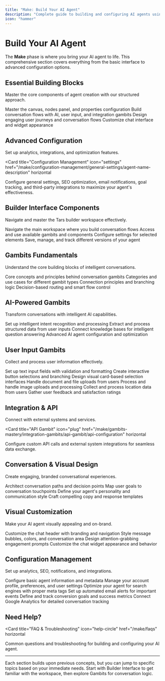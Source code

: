 ```yaml
---
title: "Make: Build Your AI Agent"
description: "Complete guide to building and configuring AI agents using Tars platform"
icon: "hammer"
---
```


# Build Your AI Agent

The **Make** phase is where you bring your AI agent to life. This comprehensive section covers everything from the basic interface to advanced configuration options.

## Essential Building Blocks

Master the core components of agent creation with our structured approach.

<Columns cols={2}>
  <Card
    title="Builder Interface"
    icon="layout-dashboard"
    href="/make/builder-interface/canvas-overview"
  >
    Master the canvas, nodes panel, and properties configuration
  </Card>
  <Card
    title="Gambits Mastery"
    icon="brain"
    href="/make/gambits-mastery/gambits-fundamentals/what-are-gambits"
  >
    Build conversation flows with AI, user input, and integration gambits
  </Card>
  <Card
    title="Conversation Design"
    icon="message-circle"
    href="/make/conversation-design/flow-planning"
  >
    Design engaging user journeys and conversation flows
  </Card>
  <Card
    title="Visual Customization"
    icon="palette"
    href="/make/visual-customization/chat-interface-design/header-customization"
  >
    Customize chat interface and widget appearance
  </Card>
</Columns>

## Advanced Configuration

Set up analytics, integrations, and optimization features.

<Card
  title="Configuration Management"
  icon="settings"
  href="/make/configuration-management/general-settings/agent-name-description"
  horizontal
>
  Configure general settings, SEO optimization, email notifications, goal tracking, and third-party integrations to maximize your agent's effectiveness.
</Card>

## Builder Interface Components

Navigate and master the Tars builder workspace effectively.

<Columns cols={2}>
  <Card
    title="Canvas Overview"
    icon="monitor"
    href="/make/builder-interface/canvas-overview"
  >
    Navigate the main workspace where you build conversation flows
  </Card>
  <Card
    title="Nodes Panel Guide"
    icon="puzzle"
    href="/make/builder-interface/nodes-panel-guide"
  >
    Access and use available gambits and components
  </Card>
  <Card
    title="Properties Panel"
    icon="sliders-horizontal"
    href="/make/builder-interface/properties-panel"
  >
    Configure settings for selected elements
  </Card>
  <Card
    title="Version Management"
    icon="git-branch"
    href="/make/builder-interface/version-management"
  >
    Save, manage, and track different versions of your agent
  </Card>
</Columns>

## Gambits Fundamentals

Understand the core building blocks of intelligent conversations.

<Columns cols={2}>
  <Card
    title="What Are Gambits"
    icon="help-circle"
    href="/make/gambits-mastery/gambits-fundamentals/what-are-gambits"
  >
    Core concepts and principles behind conversation gambits
  </Card>
  <Card
    title="Gambit Types Overview"
    icon="list"
    href="/make/gambits-mastery/gambits-fundamentals/gambit-types-overview"
  >
    Categories and use cases for different gambit types
  </Card>
  <Card
    title="Flow Logic Basics"
    icon="git-merge"
    href="/make/gambits-mastery/gambits-fundamentals/flow-logic-basics"
  >
    Connection principles and branching logic
  </Card>
  <Card
    title="Conditional Branching"
    icon="split"
    href="/make/gambits-mastery/gambits-fundamentals/conditional-branching"
  >
    Decision-based routing and smart flow control
  </Card>
</Columns>

## AI-Powered Gambits

Transform conversations with intelligent AI capabilities.

<Columns cols={2}>
  <Card
    title="Intent Detection"
    icon="target"
    href="/make/gambits-mastery/ai-gambits/intent-detection/configuration-guide"
  >
    Set up intelligent intent recognition and processing
  </Card>
  <Card
    title="Data Extraction"
    icon="search"
    href="/make/gambits-mastery/ai-gambits/data-extraction/configuration-guide"
  >
    Extract and process structured data from user inputs
  </Card>
  <Card
    title="Q and A"
    icon="message-square-question"
    href="/make/gambits-mastery/ai-gambits/q-and-a/configuration-guide"
  >
    Connect knowledge bases for intelligent question answering
  </Card>
  <Card
    title="AI Agent"
    icon="bot"
    href="/make/gambits-mastery/ai-gambits/ai-agent/configuration-guide"
  >
    Advanced AI agent configuration and optimization
  </Card>
</Columns>

## User Input Gambits

Collect and process user information effectively.

<Columns cols={2}>
  <Card
    title="Text Input"
    icon="type"
    href="/make/gambits-mastery/user-input-gambits/text-input/configuration-options"
  >
    Set up text input fields with validation and formatting
  </Card>
  <Card
    title="Multiple Choice Buttons"
    icon="check-circle"
    href="/make/gambits-mastery/user-input-gambits/multiple-choice-buttons/button-configuration"
  >
    Create interactive button selections and branching
  </Card>
  <Card
    title="Cards Selection"
    icon="credit-card"
    href="/make/gambits-mastery/user-input-gambits/cards-selection/card-design"
  >
    Design visual card-based selection interfaces
  </Card>
  <Card
    title="File Upload"
    icon="upload"
    href="/make/gambits-mastery/user-input-gambits/file-upload/supported-formats"
  >
    Handle document and file uploads from users
  </Card>
  <Card
    title="Image Upload"
    icon="image"
    href="/make/gambits-mastery/user-input-gambits/image-upload/image-formats"
  >
    Process and handle image uploads and processing
  </Card>
  <Card
    title="Location Sharing"
    icon="map-pin"
    href="/make/gambits-mastery/user-input-gambits/location-sharing/location-permissions"
  >
    Collect and process location data from users
  </Card>
  <Card
    title="Rating Collection"
    icon="star"
    href="/make/gambits-mastery/user-input-gambits/rating-collection/rating-scales"
  >
    Gather user feedback and satisfaction ratings
  </Card>
</Columns>

## Integration & API

Connect with external systems and services.

<Card
  title="API Gambit"
  icon="plug"
  href="/make/gambits-mastery/integration-gambits/api-gambit/api-configuration"
  horizontal
>
  Configure custom API calls and external system integrations for seamless data exchange.
</Card>

## Conversation & Visual Design

Create engaging, branded conversational experiences.

<Columns cols={2}>
  <Card
    title="Flow Planning"
    icon="workflow"
    href="/make/conversation-design/flow-planning"
  >
    Architect conversation paths and decision points
  </Card>
  <Card
    title="User Journey Mapping"
    icon="route"
    href="/make/conversation-design/user-journey-mapping"
  >
    Map user goals to conversation touchpoints
  </Card>
  <Card
    title="Persona Development"
    icon="user"
    href="/make/conversation-design/persona-development"
  >
    Define your agent's personality and communication style
  </Card>
  <Card
    title="Script Writing"
    icon="pen-tool"
    href="/make/conversation-design/script-writing"
  >
    Craft compelling copy and response templates
  </Card>
</Columns>

## Visual Customization

Make your AI agent visually appealing and on-brand.

<Columns cols={2}>
  <Card
    title="Header Customization"
    icon="layout-panel-top"
    href="/make/visual-customization/chat-interface-design/header-customization"
  >
    Customize the chat header with branding and navigation
  </Card>
  <Card
    title="Body Styling"
    icon="layout-panel-left"
    href="/make/visual-customization/chat-interface-design/body-styling"
  >
    Style message bubbles, colors, and conversation area
  </Card>
  <Card
    title="Callout Messages"
    icon="message-square"
    href="/make/visual-customization/widget-customization/callout-messages"
  >
    Design attention-grabbing engagement prompts
  </Card>
  <Card
    title="Widget Icon"
    icon="circle-dot"
    href="/make/visual-customization/widget-customization/widget-icon"
  >
    Customize the chat widget appearance and behavior
  </Card>
</Columns>

## Configuration Management

Set up analytics, SEO, notifications, and integrations.

<Columns cols={2}>
  <Card
    title="Agent Name & Description"
    icon="id-card"
    href="/make/configuration-management/general-settings/agent-name-description"
  >
    Configure basic agent information and metadata
  </Card>
  <Card
    title="Profile Management"
    icon="user-cog"
    href="/make/configuration-management/account-settings/profile-management"
  >
    Manage your account profile, preferences, and user settings
  </Card>
  <Card
    title="SEO Meta Tags"
    icon="tag"
    href="/make/configuration-management/seo-optimization/meta-tags-setup"
  >
    Optimize your agent for search engines with proper meta tags
  </Card>
  <Card
    title="Email Notifications"
    icon="mail"
    href="/make/configuration-management/email-notifications/notification-triggers"
  >
    Set up automated email alerts for important events
  </Card>
  <Card
    title="Goal Tracking"
    icon="target"
    href="/make/configuration-management/goal-tracking/goal-definition"
  >
    Define and track conversion goals and success metrics
  </Card>
  <Card
    title="Analytics Integration"
    icon="bar-chart-3"
    href="/make/configuration-management/integrations-setup/google-analytics-integration"
  >
    Connect Google Analytics for detailed conversation tracking
  </Card>
</Columns>

## Need Help?

<Card
  title="FAQ & Troubleshooting"
  icon="help-circle"
  href="/make/faqs"
  horizontal
>
  Common questions and troubleshooting for building and configuring your AI agent.
</Card>

---

<Note>
Each section builds upon previous concepts, but you can jump to specific topics based on your immediate needs. Start with Builder Interface to get familiar with the workspace, then explore Gambits for conversation logic.
</Note>
